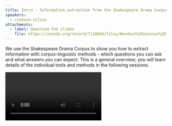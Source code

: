 ```yaml
---
title: Intro - Information extraction from the Shakespeare Drama Corpus
speakers:
  - cinková-silvie
attachments:
  - label: Download the slides
    file: https://zenodo.org/record/7118694/files/Handout%20session%201.1%20-%20Introduction.pdf
---
```

We use the Shakespeare Drama Corpus to show you how to extract information with corpus-linguistic methods - which questions you can ask and what answers you can expect. This is a general overview; you will learn details of the individual tools and methods in the following sessions.

<Video provider="youtube" id="Ye8xy6UVbqU">
  Session 1 - Introduction
</Video>

<DownloadLink href="downloads/1_Silvie-Introduction.pdf" />

<Speakers>
  <Speaker speaker="cinková-silvie" />
</Speakers>


